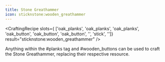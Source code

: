 ```yaml
---
title: Stone Greathammer
icon: sticknstone:wooden_greathammer
---
```


<CraftingRecipe
slots={
        ['oak_planks', 'oak_planks', 'oak_planks',
        'oak_button', 'oak_button', 'oak_button',
        '', 'stick', '']}
result="sticknstone:wooden_greathammer"
/>

Anything within the #planks tag and #wooden_buttons can be used to craft the Stone Greathammer, replacing their respective resource.